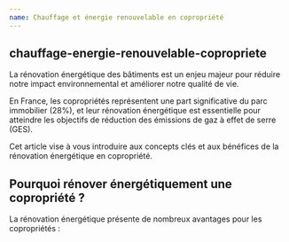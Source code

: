 ```yaml
---
name: Chauffage et énergie renouvelable en copropriété
---
```


## chauffage-energie-renouvelable-copropriete

La rénovation énergétique des bâtiments est un enjeu majeur pour réduire notre impact environnemental et améliorer notre qualité de vie.

En France, les copropriétés représentent une part significative du parc immobilier (28%), et leur rénovation énergétique est essentielle pour atteindre les objectifs de réduction des émissions de gaz à effet de serre (GES).

Cet article vise à vous introduire aux concepts clés et aux bénéfices de la rénovation énergétique en copropriété.

## Pourquoi rénover énergétiquement une copropriété ?

La rénovation énergétique présente de nombreux avantages pour les copropriétés :

